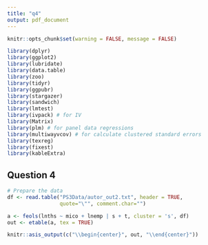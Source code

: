 ```yaml
---
title: "q4"
output: pdf_document
---
```


```r
knitr::opts_chunk$set(warning = FALSE, message = FALSE)

library(dplyr)
library(ggplot2)
library(lubridate)
library(data.table)
library(zoo)
library(tidyr)
library(ggpubr)
library(stargazer)
library(sandwich)
library(lmtest)
library(ivpack) # for IV
library(Matrix)
library(plm) # for panel data regressions
library(multiwayvcov) # for calculate clustered standard errors
library(texreg)
library(fixest)
library(kableExtra)
```

\newpage
## Question 4

```r
# Prepare the data
df <- read.table("PS3Data/autor_out2.txt", header = TRUE, 
                 quote="\"", comment.char="")

a <- feols(lnths ~ mico + lnemp | s + t, cluster = 's', df)
out <- etable(a, tex = TRUE) 
```

```r
knitr::asis_output(c("\\begin{center}", out, "\\end{center}")) 
```
